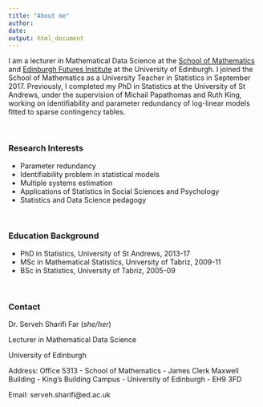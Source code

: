 ```yaml
---
title: "About me"
author: 
date: 
output: html_document
---
```


I am a lecturer in Mathematical Data Science at the [School of Mathematics](https://www.maths.ed.ac.uk/) and [Edinburgh Futures Institute](https://efi.ed.ac.uk/) at the University of Edinburgh. I joined the School of Mathematics as a University Teacher in Statistics in September 2017. Previously, I completed my PhD in Statistics at the University of St Andrews, under the supervision of Michail Papathomas and Ruth King, working on identifiability and parameter redundancy of log-linear models fitted to sparse contingency tables.


$~$


### Research Interests

- Parameter redundancy
- Identifiability problem in statistical models
- Multiple systems estimation
- Applications of Statistics in Social Sciences and Psychology
- Statistics and Data Science pedagogy

$~$

### Education Background

-  PhD in Statistics, University of St Andrews, 2013-17
-  MSc in Mathematical Statistics, University of Tabriz, 2009-11
-  BSc in Statistics, University of Tabriz, 2005-09


$~$

### Contact

Dr. Serveh Sharifi Far (_she/her_)

Lecturer in Mathematical Data Science

University of Edinburgh


Address: Office 5313 - School of Mathematics - 
James Clerk Maxwell Building - 
King's Building Campus - 
University of Edinburgh - 
EH9 3FD


Email: serveh.sharifi@ed.ac.uk

